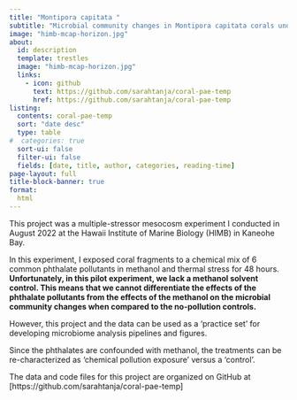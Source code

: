 ```yaml
---
title: "Montipora capitata "
subtitle: "Microbial community changes in Montipora capitata corals under EPA506 Phthalates Mix and thermal stress exposures"
image: "himb-mcap-horizon.jpg"
about:
  id: description
  template: trestles
  image: "himb-mcap-horizon.jpg"
  links:
    - icon: github
      text: https://github.com/sarahtanja/coral-pae-temp
      href: https://github.com/sarahtanja/coral-pae-temp
listing: 
  contents: coral-pae-temp
  sort: "date desc"
  type: table
#  categories: true
  sort-ui: false
  filter-ui: false
  fields: [date, title, author, categories, reading-time]
page-layout: full
title-block-banner: true
format:
  html
---
```


::: {#description}
This project was a multiple-stressor mesocosm experiment I conducted in August 2022 at the Hawaii Institute of Marine Biology (HIMB) in Kaneohe Bay.

In this experiment, I exposed coral fragments to a chemical mix of 6 common phthalate pollutants in methanol and thermal stress for 48 hours. **Unfortunately, in this pilot experiment, we lack a methanol solvent control. This means that we cannot differentiate the effects of the phthalate pollutants from the effects of the methanol on the microbial community changes when compared to the no-pollution controls.**

However, this project and the data can be used as a 'practice set' for developing microbiome analysis pipelines and figures.

Since the phthalates are confounded with methanol, the treatments can be re-characterized as 'chemical pollution exposure' versus a 'control'.

The data and code files for this project are organized on GitHub at \[https://github.com/sarahtanja/coral-pae-temp\]
:::
